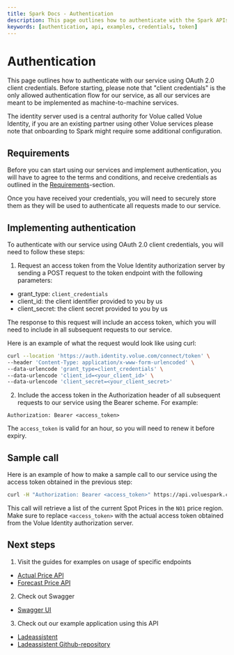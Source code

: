 ```yaml
---
title: Spark Docs - Authentication
description: This page outlines how to authenticate with the Spark APIs.
keywords: [authentication, api, examples, credentials, token]
---
```


# Authentication

This page outlines how to authenticate with our service using OAuth 2.0 client credentials. Before starting, please note that "client credentials" is the only allowed authentication flow for our service, as all our services are meant to be implemented as machine-to-machine services.

The identity server used is a central authority for Volue called Volue Identity, if you are an existing partner using other Volue services please note that onboarding to Spark might require some additional configuration.

## Requirements

Before you can start using our services and implement authentication, you will have to agree to the terms and conditions, and receive credentials as outlined in the [Requirements](./Requirements)-section.

Once you have received your credentials, you will need to securely store them as they will be used to authenticate all requests made to our service.

## Implementing authentication

To authenticate with our service using OAuth 2.0 client credentials, you will need to follow these steps:

1. Request an access token from the Volue Identity authorization server by sending a POST request to the token endpoint with the following parameters:

-   grant_type: `client_credentials`
-   client_id: the client identifier provided to you by us
-   client_secret: the client secret provided to you by us

The response to this request will include an access token, which you will need to include in all subsequent requests to our service.

Here is an example of what the request would look like using curl:

```bash
curl --location 'https://auth.identity.volue.com/connect/token' \
--header 'Content-Type: application/x-www-form-urlencoded' \
--data-urlencode 'grant_type=client_credentials' \
--data-urlencode 'client_id=<your_client_id>' \
--data-urlencode 'client_secret=<your_client_secret>'
```

2. Include the access token in the Authorization header of all subsequent requests to our service using the Bearer scheme. For example:

`Authorization: Bearer <access_token>`

The `access_token` is valid for an hour, so you will need to renew it before expiry.

## Sample call

Here is an example of how to make a sample call to our service using the access token obtained in the previous step:

```bash
curl -H "Authorization: Bearer <access_token>" https://api.voluespark.com/smart/v1/prices/actual/NO1
```

This call will retrieve a list of the current Spot Prices in the `NO1` price region. Make sure to replace `<access_token>` with the actual access token obtained from the Volue Identity authorization server.

## Next steps

1. Visit the guides for examples on usage of specific endpoints

-   [Actual Price API](../guides/SpotPrices)
-   [Forecast Price API](../guides/Forecast)

2. Check out Swagger

-   [Swagger UI](https://api.voluespark.com/smart/v1/swagger)

3. Check out our example application using this API

-   [Ladeassistent](https://www.ladeassistent.no/en)
-   [Ladeassistent Github-repository](https://github.com/VolueSpark/ladeassistent.no)
